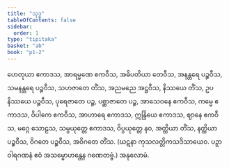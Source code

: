 ```yaml
---
title: "သုဒ္ဓ"
tableOfContents: false
sidebar:
  order: 1
type: "tipitaka"
basket: "ab"
book: "p1-2"
---
```



<DynamicBreadcrumb />

<Division number="138" book="p1-2" e="ch" v="37" p="102">

<Paragraph number="591" book="p1-2">
ဟေတုယာ ဧကာဒသ, အာရမ္မဏေ ဧကဝီသ, အဓိပတိယာ တေဝီသ, အနန္တရေ ပဉ္စဝီသ, သမနန္တရေ ပဉ္စဝီသ, သဟဇာတေ တိံသ, အညမညေ အဋ္ဌဝီသ, နိဿယေ တိံသ, ဥပနိဿယေ ပဉ္စဝီသ, ပုရေဇာတေ ပဉ္စ, ပစ္ဆာဇာတေ ပဉ္စ, အာသေဝနေ ဧကဝီသ, ကမ္မေ ဧကာဒသ, ဝိပါကေ ဧကဝီသ, အာဟာရေ ဧကာဒသ, ဣန္ဒြိယေ ဧကာဒသ, ဈာနေ ဧကဝီသ, မဂ္ဂေ သောဠသ, သမ္ပယုတ္တေ ဧကာဒသ, ဝိပ္ပယုတ္တေ နဝ, အတ္ထိယာ တိံသ, နတ္ထိယာ ပဉ္စဝီသ, ဝိဂတေ ပဉ္စဝီသ, အဝိဂတေ တိံသ.
</Paragraph>

<Paragraph number="592" book="p1-2">
(ဃဋနာ ကုသလတ္တိကသဒိသာယေဝ. ပဉှာဝါရဂဏနံ ဧဝံ အသမ္မောဟန္တေန ဂဏေတဗ္ဗံ.)

</Paragraph>
</Division>

<Paragraph number="593" type="center" book="p1-2">
အနုလောမံ.
</Paragraph>